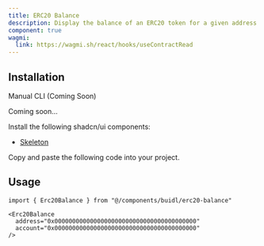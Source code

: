 ```yaml
---
title: ERC20 Balance
description: Display the balance of an ERC20 token for a given address.
component: true
wagmi:
  link: https://wagmi.sh/react/hooks/useContractRead
---
```


<ComponentPreview
  name="erc20-balance-demo"
  className="[&_.preview>[data-orientation=vertical]]:sm:max-w-[70%]"
/>

## Installation

<Tabs defaultValue="manual">

<TabsList>
  <TabsTrigger value="manual">Manual</TabsTrigger>
  <TabsTrigger disabled={true} value="cli">
    CLI (Coming Soon)
  </TabsTrigger>
</TabsList>

<TabsContent value="cli">

<Steps>

<Step>Coming soon...</Step>

</Steps>

</TabsContent>

<TabsContent value="manual">

<Steps>

<Step>Install the following shadcn/ui components:</Step>

- [Skeleton](https://ui.shadcn.com/docs/components/skeleton)

<Step>Copy and paste the following code into your project.</Step>

<ComponentSource name="erc20-balance" />

</Steps>

</TabsContent>

</Tabs>

## Usage

```tsx
import { Erc20Balance } from "@/components/buidl/erc20-balance"
```

```tsx
<Erc20Balance
  address="0x0000000000000000000000000000000000000000"
  account="0x0000000000000000000000000000000000000000"
/>
```
